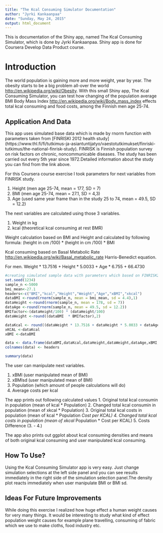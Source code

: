 ```yaml
---
title: "The Kcal Consuming Simulator Documentation"
author: "Jyrki Kankaanpaa"
date: "Sunday, May 24, 2015"
output: html_document
---
```


This is documentation of the Shiny app, named The Kcal Consuming Simulator, which is done by Jyrki Kankaanpaa.
Shiny app is  done for Coursera Develop Data Product course.

# Introduction

The world population is  gaining more and more weight, year by year. The obesity starts to be a big problem all-over the world <http://en.wikipedia.org/wiki/Obesity>. With this small Shiny app, The Kcal Consuming Simulator, you can test how changing of the population average BMI Body Mass Index <http://en.wikipedia.org/wiki/Body_mass_index> effects total kcal consuming and food costs, among the Finnish men age 25-74.

## Application And Data

This app uses simulated base data which is made by rnorm function with parameters taken from [FINRISKI 2012 health study] (https://www.thl.fi/fi/tutkimus-ja-asiantuntijatyo/vaestotutkimukset/finriski-tutkimus/the-national-finrisk-study). FINRISK is Finnish population survey on risk factors on chronic, noncommunicable diseases. The study has been carried out every 5th year since 1972.Detailed information about the study you can find from the link above.

For this Coursera course exercise I took parameters for next variables from FINRISK study.

1. Height (men age 25-74, mean = 177, SD = 7)
2. BMI (men age 25-74, mean = 27.1, SD = 4,3)
3. Age (used same year frame than in the study 25 to 74, mean = 49.5, SD = 12.2) 


The next variables are calculated using those 3 variables.

1. Weight in kg
2. kcal (theoretical kcal consuming at rest BMR)

Weight calculation based on BMI and Height and calculated by following formula:
(height in cm /100) * (height in cm /100) * BMI 

Kcal consuming based on Basal Metabolic Rate <http://en.wikipedia.org/wiki/Basal_metabolic_rate>  Harris-Benedict equation.

For men.
Weight * 13.7516 + Height * 5.0033 + Age * 6.755 + 66.4730

```r
#creating simulated sample data with parameters which based on FINRISK2012 study
set.seed(1234)
sample_n <-5000
bmi_mean<-27.1
headers<-c("BMI","kcal","Height","Weight","Age","xBMI","xkcal")
dataBMI <-round(rnorm(sample_n, mean = bmi_mean, sd = 4.4),1)
dataHeight <-round(rnorm(sample_n, mean = 178, sd = 7))
dataAge <-round(rnorm(sample_n, mean = 49.5, sd = 12.2))
BMIfactor<-(dataHeight/100) * (dataHeight/100)
dataWeight <-round((dataBMI  * BMIfactor),2)

dataKcal <- round((dataWeight * 13.7516 + dataHeight * 5.0033 + dataAge * 6.755 + 66.4730))
xKCAL <-dataKcal
xBMI <-dataBMI

data <- data.frame(dataBMI,dataKcal,dataHeight,dataWeight,dataAge,xBMI,xKCAL)
colnames(data) <- headers

summary(data)
```

The user can manipulate next variables.

1. xBMI (user manipulated mean of BMI)
2. xBMIsd (user manipulated mean of BMI)
3. Population (which amount of people calculations will do)
4. Average costs per kcal

The app prints out following calculated values
1. Original total kcal consumin in population (mean of kcal * Population)
2. Changed total kcal consumin in population  (mean of xkcal * Population)
3. Original total kcal costs in population (mean of kcal * Population *Cost per KCAL)
4. Changed total kcal costs in population (mean of xkcal * Population * Cost per KCAL)
5. Costs Difference (3. - 4.)

The app also prints out ggplot about kcal consuming densities and means of both original kcal consuming and user manipulated kcal consuming.

## How To Use?

Using the Kcal Consuming Simulator app is very easy. Just change simulation selections at the left side panel and you can see results immediately in the right side of the simulation selection panel.The density plot reacts immediately when user manipulate BMI or BMI sd.

## Ideas For Future Improvements

While doing this exercise I realized how huge effect a human weight causes for very many things. It would be interesting to study what kind of effect population weight causes for example plane travelling, consuming of fabric which we use to make cloths, food industry etc.

